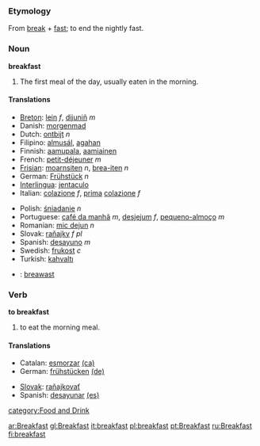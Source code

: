 ===Etymology===
From [[break]] + [[fast]]; to end the nightly fast.

===Noun===
'''breakfast'''

#The first meal of the day, usually eaten in the morning.

====Translations====
{{top}}
*[[Breton]]: [[lein]] ''f'', [[dijuniñ]] ''m''
*Danish: [[morgenmad]]
*Dutch: [[ontbijt]] ''n''
*Filipino: [[almusál]], [[agahan]]
*Finnish: [[aamupala]], [[aamiainen]]
*French: [[petit-déjeuner]] ''m''
*[[Frisian]]: [[moarnsiten]] ''n'', [[brea-iten]] ''n''
*German: [[Frühstück]] ''n''
*[[Interlingua]]: [[jentaculo]]
*Italian: [[colazione]] ''f'', [[prima]] [[colazione]] ''f''
{{mid}}
*Polish: [[śniadanie]] ''n''
*Portuguese: [[café da manhã]] ''m'', [[desjejum]] ''f'', [[pequeno-almoço]] ''m''
*Romanian: [[mic dejun]] ''n''
*Slovak: [[raňajky]] ''f pl''
*Spanish: [[desayuno]] ''m''
*Swedish: [[frukost]] ''c''
*Turkish: [[kahvaltı]]
*{{cy}}: [[breawast]]
{{bottom}}

===Verb===
'''to breakfast'''

# to eat the morning meal.

====Translations====
{{top}}
*Catalan: [[esmorzar]] [[:ca:esmorzar|(ca)]]
*German: [[frühstücken]] [[:de:frühstücken|(de)]]
{{mid}}
*[[Slovak]]: [[raňajkovať]]
*Spanish: [[desayunar]] [[:es:desayunar|(es)]]
{{bottom}}

[[category:Food and Drink]]

[[ar:Breakfast]]
[[gl:Breakfast]]
[[it:breakfast]]
[[pl:breakfast]]
[[pt:Breakfast]]
[[ru:Breakfast]]
[[fi:breakfast]]
